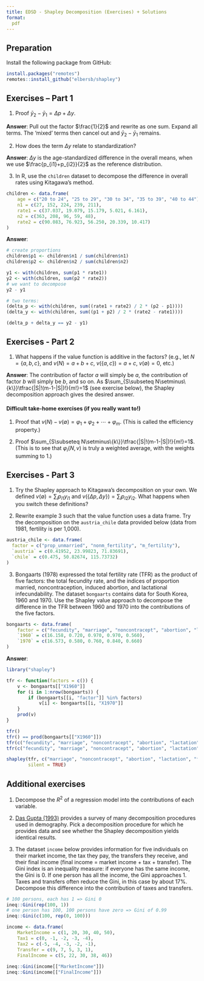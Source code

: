 ```yaml
---
title: EDSD - Shapley Decomposition (Exercises) + Solutions
format:
  pdf
---
```


## Preparation
 
Install the following package from GitHub:

```r
install.packages("remotes")
remotes::install_github("elbersb/shapley")
```

## Exercises – Part 1

1. Proof $\bar{y}_{2}-\bar{y}_{1}=\Delta p+\Delta y$.

**Answer**: Pull out the factor $\frac{1}{2}$ and rewrite as one sum. Expand all terms. The 'mixed'
terms then cancel out and $\bar{y}_{2}-\bar{y}_{1}$ remains.

2. How does the term $\Delta y$ relate to standardization?

**Answer**: $\Delta y$ is the age-standardized difference in the overall means, when
we use $\frac{p_{i1}+p_{i2}}{2}$ as the reference distribution.

3. In R, use the `children` dataset to decompose the difference in overall rates using Kitagawa's method.

```r
children <- data.frame(
    age = c("20 to 24", "25 to 29", "30 to 34", "35 to 39", "40 to 44"),
    n1 = c(27, 152, 224, 239, 211),
    rate1 = c(37.037, 19.079, 15.179, 5.021, 6.161),
    n2 = c(363, 208, 96, 59, 48),
    rate2 = c(90.083, 76.923, 56.250, 20.339, 10.417)
)
```

**Answer**: 

```r
# create proportions
children$p1 <- children$n1 / sum(children$n1)
children$p2 <- children$n2 / sum(children$n2)

y1 <- with(children, sum(p1 * rate1))
y2 <- with(children, sum(p2 * rate2))
# we want to decompose
y2 - y1

# two terms:
(delta_p <- with(children, sum((rate1 + rate2) / 2 * (p2 - p1))))
(delta_y <- with(children, sum((p1 + p2) / 2 * (rate2 - rate1))))

(delta_p + delta_y == y2 - y1)
```


## Exercises - Part 2

1. What happens if the value function is additive in the factors?
   (e.g., let $N=\{a,b,c\}$, and $v(N)=a+b+c$, $v(\{a,c\})=a+c$, $v({\emptyset})=0$, etc.)

**Answer**: The contribution of factor *a* will simply be $a$, the contribution of factor *b* will simply be $b$, and so on. As $\sum_{S\subseteq N\setminus\{k\}}\tfrac{|S|!(m-1-|S|)!}{m!}=1$ (see exercise below), the Shapley decomposition approach gives the desired answer.

#### Difficult take-home exercises (if you really want to!)

1. Proof that $v(N)-v(\emptyset)=\varphi_{1}+\varphi_{2}+\cdots+\varphi_{m}$. (This is called the efficiency property.)

2. Proof $\sum_{S\subseteq N\setminus\{k\}}\tfrac{|S|!(m-1-|S|)!}{m!}=1$. (This is to see that $\varphi_{i}(N,v)$ is truly a weighted average, with the weights summing to 1.)

## Exercises - Part 3

1. Try the Shapley approach to Kitagawa's decomposition on your own. We defined $v(\emptyset)=\sum_{i}p_{i1}y_{i1}$ and $v(\{\Delta p,\Delta y\})=\sum_{i}p_{i2}y_{i2}$. What happens when you switch these definitions?

2. Rewrite example 3 such that the value function uses a data frame. Try the decomposition on the `austria_chile` data provided below (data from 1981, fertility is per 1,000).

```r
austria_chile <- data.frame(
  factor = c("prop_unmarried", "nonm_fertility", "m_fertility"),
  `austria` = c(0.41952, 23.99823, 71.83691),
  `chile` = c(0.475, 50.82674, 115.73732)
)
```

3. Bongaarts (1978) expressed the total fertility rate (TFR) as the product of five factors: the total fecundity rate,
and the indices of proportion married, noncontraception, induced abortion, and lactational infecundability.
The dataset `bongaarts` contains data for South Korea, 1960 and 1970. Use the Shapley value approach to decompose the difference
in the TFR between 1960 and 1970 into the contributions of the five factors.

```r
bongaarts <- data.frame(
    factor = c("fecundity", "marriage", "noncontracept", "abortion", "lactation"),
    `1960` = c(16.158, 0.720, 0.970, 0.970, 0.560),
    `1970` = c(16.573, 0.580, 0.760, 0.840, 0.660)
)
```

**Answer**: 

```r
library("shapley")

tfr <- function(factors = c()) { 
	v <- bongaarts[["X1960"]] 
	for (i in 1:nrow(bongaarts)) { 
		if (bongaarts[[i, "factor"]] %in% factors) 
			v[i] <- bongaarts[[i, "X1970"]] 
	} 
	prod(v) 
} 

tfr() 
tfr() == prod(bongaarts[["X1960"]])
tfr(c("fecundity", "marriage", "noncontracept", "abortion", "lactation")) 
tfr(c("fecundity", "marriage", "noncontracept", "abortion", "lactation")) == prod(bongaarts[["X1970"]])

shapley(tfr, c("marriage", "noncontracept", "abortion", "lactation", "fecundity"), 
        silent = TRUE) 
```

## Additional exercises

1. Decompose the $R^2$ of a regression model into the contributions of each variable.

2. [Das Gupta (1993)](https://www2.census.gov/library/publications/1993/demographics/p23-186.pdf) provides a
   survey of many decomposition procedures used in demography. Pick a decomposition procedure for which he provides
   data and see whether the Shapley decomposition yields identical results.

3. The dataset `income` below provides information for five individuals on their market income,
   the tax they pay, the transfers they receive, and their final income (final income = market income + tax + transfer).
   The Gini index is an inequality measure: if everyone has the same income, the Gini is 0. If one person has all the income,
   the Gini approaches 1. Taxes and transfers often reduce the Gini, in this case by about 17%. 
   Decompose this difference into the contribution of taxes and transfers.

```r
# 100 persons, each has 1 => Gini 0
ineq::Gini(rep(100, 1))
# one person has 100, 100 persons have zero => Gini of 0.99
ineq::Gini(c(100, rep(0, 100)))

income <- data.frame(
	MarketIncome = c(1, 20, 30, 40, 50), 
	Tax1 = c(0, -1, -2, -3, -4), 
	Tax2 = c(-5, -4, -3, -2, -1),
	Transfer = c(9, 7, 5, 3, 1), 
	FinalIncome = c(5, 22, 30, 38, 46)) 
	
ineq::Gini(income[["MarketIncome"]])
ineq::Gini(income[["FinalIncome"]])
```
